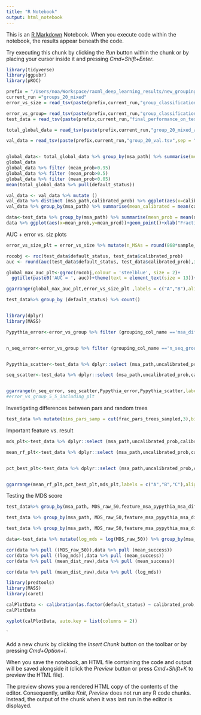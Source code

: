 ```yaml
---
title: "R Notebook"
output: html_notebook
---
```


This is an [R Markdown](http://rmarkdown.rstudio.com) Notebook. When you execute code within the notebook, the results appear beneath the code. 

Try executing this chunk by clicking the *Run* button within the chunk or by placing your cursor inside it and pressing *Cmd+Shift+Enter*. 

```r
library(tidyverse)
library(ggpubr)
library(pROC)


```



```r

prefix = "/Users/noa/Workspace/raxml_deep_learning_results/new_grouping_test/Data_for_paper/only_outputs_folder"
current_run ="groups_20_mixed"
error_vs_size = read_tsv(paste(prefix,current_run,"group_classification_metrics.tsv",sep = "/"))

error_vs_group= read_tsv(paste(prefix,current_run,"group_classification_group_metrics_M_frac_1.0_RFE_False_large_grid_False_out_features_True.tsv",sep = "/"))
test_data = read_tsv(paste(prefix,current_run,"final_performance_on_test_M_frac_1.0_RFE_True_large_grid_True_out_features_True.tsv",sep = "/"))

total_global_data = read_tsv(paste(prefix,current_run,"group_20_mixed_all_results.tsv",sep = "/"))

val_data = read_tsv(paste(prefix,current_run,"group_20_val.tsv",sep = "/"))



```
```r
global_data<- total_global_data %>% group_by(msa_path) %>% summarise(mean_prob = mean(default_status))
global_data
global_data %>% filter (mean_prob>0.95) 
global_data %>% filter (mean_prob>0.5) 
global_data %>% filter (mean_prob<0.05)
mean(total_global_data %>% pull(default_status))
```

```r

val_data <- val_data %>% mutate ()
val_data %>% distinct (msa_path,calibrated_prob) %>% ggplot(aes(x=calibrated_prob))+geom_histogram() 
val_data %>% group_by(msa_path) %>% summarise(mean_calibrated = mean(calibrated_prob)) %>% filter (mean_calibrated<0.3)
```


```r

data<-test_data %>% group_by(msa_path) %>% summarise(mean_prob = mean(default_status), mean_pred = mean(calibrated_prob))
data %>% ggplot(aes(x=mean_prob,y=mean_pred))+geom_point()+xlab("Fraction of succsssfull tree-searchs")+ theme(text = element_text(size = 11))+ylab("Mean predicted probability")+geom_point(colour = "black", fill = "white",alpha = 1/20,stroke =5 )

```


AUC + error vs. siz plots

```r
error_vs_size_plt = error_vs_size %>% mutate(n_MSAs = round(868*sample_fraction)) %>% ggplot(aes(x=n_MSAs, y = AUC))+geom_line()+ expand_limits(y = 0.5)+xlab("Number of MSAs")+ theme(text = element_text(size = 13))+ylab("AUC")+geom_point()

rocobj <- roc(test_data$default_status, test_data$calibrated_prob)
auc <- round(auc(test_data$default_status, test_data$calibrated_prob),3)

global_max_auc_plt<-ggroc(rocobj,colour = 'steelblue', size = 2)+
  ggtitle(paste0('AUC = ', auc))+theme(text = element_text(size = 13))+xlab("Specificity")

ggarrange(global_max_auc_plt,error_vs_size_plt ,labels = c("A","B"),align = "h", nrow = 1, ncol = 2, legend = "bottom",vjust= 1)

test_data%>% group_by (default_status) %>% count()



```



```r
library(dplyr)
library(MASS)

Pypythia_error<-error_vs_group %>% filter (grouping_col_name =='msa_difficulty_group') %>% ggplot(aes(y=grouping_col, x=AUC))+geom_col()+ expand_limits(y = c(0.5,1))+ylab('MSA difficulty')+ xlab('AUC')+theme(text = element_text(size = 11))


n_seq_error<-error_vs_group %>% filter (grouping_col_name =='n_seq_group') %>% ggplot(aes(y=grouping_col, x=AUC))+geom_col()+ expand_limits(y = c(0.5,1))+ylab('Number of sequences')+xlab('AUC')+theme(text = element_text(size = 11))


Pypythia_scatter<-test_data %>% dplyr::select (msa_path,uncalibrated_prob,calibrated_prob,  feature_msa_pypythia_msa_difficulty) %>% group_by(msa_path,feature_msa_pypythia_msa_difficulty) %>% summarise(mean_prob = mean(calibrated_prob)) %>% ggplot(aes(x=feature_msa_pypythia_msa_difficulty, y = mean_prob))+geom_point()+xlab("MSA difficulty")+ylab("Predicted probability")+theme(text = element_text(size = 11))

seq_scatter<-test_data %>% dplyr::select (msa_path,uncalibrated_prob,calibrated_prob, feature_msa_n_seq, feature_msa_pypythia_msa_difficulty) %>% group_by(msa_path,feature_msa_n_seq,feature_msa_pypythia_msa_difficulty) %>% summarise(mean_prob = mean(calibrated_prob)) %>% ggplot(aes(x=feature_msa_n_seq, y = mean_prob))+geom_point()+xlab("Number of sequences")+ylab("Predicted probability")+theme(text = element_text(size = 11))


ggarrange(n_seq_error, seq_scatter,Pypythia_error,Pypythia_scatter,labels = c("A","B","C","D"),align = "h", nrow = 2, ncol = 2, legend = "bottom",vjust= 1)
#error_vs_group_5_5_including_plt


```




Investigating differences between pars and random trees

```r
test_data %>% mutate(bins_pars_samp = cut(frac_pars_trees_sampled,3),bins_n_seq = cut(feature_msa_pypythia_msa_difficulty,4)) %>% group_by(bins_pars_samp,bins_n_seq) %>% summarise(mean_prob = mean(calibrated_prob)) %>% ggplot(aes(x=bins_pars_samp, y =mean_prob, group =bins_n_seq, colour =bins_n_seq   ))+ geom_point()+geom_line()
```






Important feature vs. result
```r

mds_plt<-test_data %>% dplyr::select (msa_path,uncalibrated_prob,calibrated_prob, MDS_raw_30, feature_msa_n_seq, feature_msa_pypythia_msa_difficulty) %>% group_by(msa_path,feature_msa_n_seq,feature_msa_pypythia_msa_difficulty,MDS_raw_30) %>% summarise(mean_prob = mean(calibrated_prob)) %>% ggplot(aes(x=log(MDS_raw_30), y = mean_prob))+geom_point()+xlab("Log MDS stress score\nwith 30 dimensions")+ylab("Mean predicted probability")+theme(text = element_text(size = 11))

mean_rf_plt<-test_data %>% dplyr::select (msa_path,uncalibrated_prob,calibrated_prob,feature_mean_rf_final_trees, feature_msa_n_seq, feature_msa_pypythia_msa_difficulty)  %>% ggplot(aes(x=feature_mean_rf_final_trees, y = calibrated_prob))+geom_point(size = 0.1)+xlab("Mean RF distance\nacross final trees")+ylab("Predicted probability")+theme(text = element_text(size = 11))


pct_best_plt<-test_data %>% dplyr::select (msa_path,uncalibrated_prob,calibrated_prob,feature_mean_rf_final_trees, feature_msa_n_seq, feature_msa_pypythia_msa_difficulty, feature_pct_best)  %>% group_by(feature_pct_best) %>% summarise(mean_prob = mean(calibrated_prob)) %>%  ggplot(aes(x=feature_pct_best, y = mean_prob))+geom_point()+xlab("Fraction of trees reaching\nbest LL score")+ylab("Mean predicted probability")+theme(text = element_text(size = 11)) + geom_line()


ggarrange(mean_rf_plt,pct_best_plt,mds_plt,labels = c("A","B","C"),align = "h", nrow = 1, ncol = 3, legend = "bottom",vjust= 1)


```







Testing the MDS score

```r
test_data%>% group_by(msa_path, MDS_raw_50,feature_msa_pypythia_msa_difficulty) %>% summarise(mean_success = mean(default_status)) %>% ggplot(aes(x=(feature_msa_pypythia_msa_difficulty), y = mean_success))+geom_point()

test_data %>% group_by(msa_path, MDS_raw_50,feature_msa_pypythia_msa_difficulty) %>% summarise(mean_success = mean(default_status)) %>% ggplot(aes(x=log(MDS_raw_50), y = mean_success))+geom_point()

test_data %>% group_by(msa_path, MDS_raw_50,feature_msa_pypythia_msa_difficulty,mean_dist_raw) %>% summarise(mean_success = mean(default_status)) %>% ggplot(aes(x=mean_dist_raw, y = mean_success))+geom_point()

data<-test_data %>% mutate(log_mds = log(MDS_raw_50)) %>% group_by(msa_path,MDS_raw_50, mean_dist_raw,feature_msa_pypythia_msa_difficulty, log_mds) %>% summarise(mean_success = mean(default_status)) 

cor(data %>% pull ((MDS_raw_50)),data %>% pull (mean_success))
cor(data %>% pull ((log_mds)),data %>% pull (mean_success))
cor(data %>% pull (mean_dist_raw),data %>% pull (mean_success))

cor(data %>% pull (mean_dist_raw),data %>% pull (log_mds))
```



```r
library(predtools)
library(MASS)
library(caret)

calPlotData <- calibration(as.factor(default_status) ~ calibrated_prob, data = test_data, class = "1") #+uncalibrated_prob
calPlotData

xyplot(calPlotData, auto.key = list(columns = 2))
```



`




Add a new chunk by clicking the *Insert Chunk* button on the toolbar or by pressing *Cmd+Option+I*.

When you save the notebook, an HTML file containing the code and output will be saved alongside it (click the *Preview* button or press *Cmd+Shift+K* to preview the HTML file). 

The preview shows you a rendered HTML copy of the contents of the editor. Consequently, unlike *Knit*, *Preview* does not run any R code chunks. Instead, the output of the chunk when it was last run in the editor is displayed.
